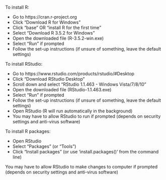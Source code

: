 To install R:

-    Go to https://cran.r-project.org
-    Click “Download R for Windows”
-    Click “base” OR “install R for the first time”
-    Select “Download R 3.5.2 for Windows”
-    Open the downloaded file (R-3.5.2-win.exe)
-    Select “Run” if prompted
-    Follow the set-up instructions (if unsure of something, leave the default settings)

To install RStudio:

-    Go to https://www.rstudio.com/products/rstudio/#Desktop
-    Click “Download RStudio Desktop”
-    Scroll down and select “RStudio 1.1.463 - Windows Vista/7/8/10”
-    Open the downloaded file (RStudio-1.1.463.exe)
-    Select “Run” if prompted
-    Follow the set-up instructions (if unsure of something, leave the default settings)
-    Open RStudio (R will run automatically in the background)
-    You may have to allow RStudio to run if prompted (depends on security settings and anti-virus software)

To install R packages:

-    Open RStudio
-    Select “Packages” (or “Tools”)
-    Click “Install packages” (or use 'install.packages()' from the command line)

You may have to allow RStudio to make changes to computer if prompted (depends on security settings and anti-virus software) 
